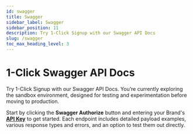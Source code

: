 ```yaml
---
id: swagger
title: Swagger
sidebar_label: Swagger 
sidebar_position: 11
description: Try 1-Click Signup with our Swagger API Docs
slug: /swagger
toc_max_heading_level: 3
---
```



# 1-Click Swagger API Docs

Try 1-Click Signup with our Swagger API Docs. You’re currently exploring the sandbox environment, designed for testing and experimentation before moving to production.

Start by clicking the **Swagger Authorize** button and entering your Brand's **[API Key](#authentication)** to get started.
Each endpoint includes detailed payload examples, various response types and errors, and an option to test them out directly.

<DevelopmentWorkAdmonition />

<SwaggerUI url='https://core-api.sandbox-verifiedinc.com/v2/docs.json' />